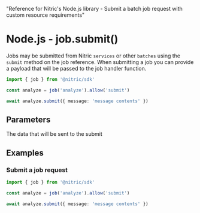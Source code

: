   "Reference for Nitric's Node.js library - Submit a batch job request with custom resource requirements"

# Node.js - job.submit()

Jobs may be submitted from Nitric `services` or other `batches` using the `submit` method on the job reference. When submitting a job you can provide a payload that will be passed to the job handler function.

```ts
import { job } from '@nitric/sdk'

const analyze = job('analyze').allow('submit')

await analyze.submit({ message: 'message contents' })
```

## Parameters

<Properties>
  <Property name="message" required type="Record<string, any>">
    The data that will be sent to the submit
  </Property>
</Properties>

## Examples

### Submit a job request

```ts
import { job } from '@nitric/sdk'

const analyze = job('analyze').allow('submit')

await analyze.submit({ message: 'message contents' })
```
